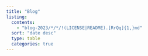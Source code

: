 ```yaml
---
title: "Blog"
listing:
  contents: 
    - "blog-2023/*/*/!(LICENSE|README).[RrQq]{1,}md"
  sort: "date desc"
  type: table
  categories: true
---
```


